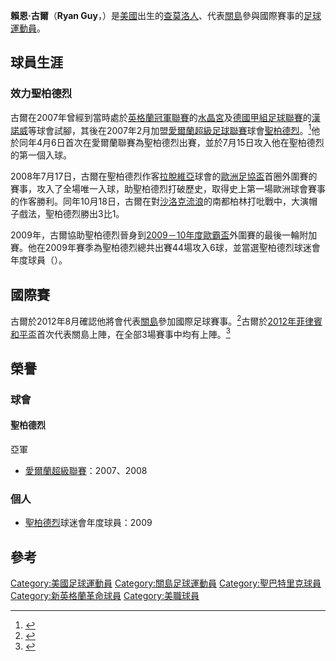 {{noteTA
|T=zh-hk:賴恩·古爾;zh-hant:瑞恩·蓋伊;zh-hans:瑞恩·盖伊
|1=zh-hk:賴恩·古爾;zh-hant:瑞恩·蓋伊;zh-hans:瑞恩·盖伊
|2=zh-hk:古爾;zh-hant:蓋伊;zh-hans:盖伊
}}
{{expand|time=2014-08-01T12:03:08+00:00}}
{{Infobox football biography 2
| playername = 賴恩·古爾<br>Ryan Guy
| image               = [[File:Ryan_Guy.JPG|220px]]
| caption             = 
| fullname            = Ryan Guy
| dateofbirth         = {{birth date and age|1985|9|5}}
| cityofbirth         = [[加州|加州]][[卡士佰|卡士佰]]
| countryofbirth = [[美國|美國]]
| height              = {{height|ft=5|in=7}}
| position            = [[翼鋒|翼鋒]]
| currentclub         = 
| clubnumber          = 
| youthyears1         = 
| youthclubs1         = 
| years1              = 2005
| clubs1              = {{tsl|en|Boulder Rapids Reserve||波德急流預備組}}
| caps1               = 14
| goals1              = 2
| years2              = 2006
| clubs2              = {{tsl|en|Southern California Fusion||南加州Fusion}}
| caps2               = 
| goals2              = 
| years3              = 2007－2010
| clubs3              = [[圣巴特里克竞技足球俱乐部|聖柏德烈]]
| caps3               = 114
| goals3              = 24
| years4              = 2011－2013
| clubs4              = [[新英倫革命|新英倫革命]]
| caps4               = 45
| goals4              = 4
| years5              = 2014
| clubs5              = {{tsl|en|San Diego Flash||聖地亞哥Flash}}
| caps5               =
| goals5              =
| totalcaps           = 
| totalgoals          = 
| nationalyears1      = 2012－
| nationalteam1       = [[關島足球代表隊|關島]]
| nationalcaps1       = 13
| nationalgoals1      = 4
| medaltemplates      = 
| club-update         = 
| nationalteam-update = 
}}
'''賴恩·古爾'''（'''Ryan Guy'''，{{bd|1985年|9月5日}}）是[[美國|美國]]出生的[[查莫洛人|查莫洛人]]、代表[[關島足球代表隊|關島]]參與國際賽事的[[足球|足球]][[運動員|運動員]]。

== 球員生涯 ==
=== 效力聖柏德烈 ===
古爾在2007年曾經到當時處於[[英格蘭冠軍聯賽|英格蘭冠軍聯賽]]的[[水晶宮足球會|水晶宮]]及[[德國甲組足球聯賽|德國甲組足球聯賽]]的[[漢諾威足球會|漢諾威]]等球會試腳，其後在2007年2月加盟[[愛爾蘭超級足球聯賽|愛爾蘭超級足球聯賽]]球會[[聖柏德烈體育足球會|聖柏德烈]]。<ref name="goal2009">{{cite web|url=http://www.goal.com/en-us/news/1614/americans-abroad/2009/11/16/1629340/exclusive-ryan-guy-finding-his-feet-in-ireland|title=Exclusive: Ryan Guy Finding His Feet In Ireland|publisher=Goal.com|date=2009年11月16日|accessdate=2014年8月1日|language=en|archive-date=2016年3月7日|archive-url=https://web.archive.org/web/20160307131742/http://www.goal.com/en-us/news/1614/americans-abroad/2009/11/16/1629340/exclusive-ryan-guy-finding-his-feet-in-ireland|dead-url=no}}</ref>他於同年4月6日首次在愛爾蘭聯賽為聖柏德烈出賽，並於7月15日攻入他在聖柏德烈的第一個入球。

2008年7月17日，古爾在聖柏德烈作客[[拉脫維亞|拉脫維亞]]球會{{tsl|en|JFK Olimps||奧林匹斯}}的[[2008－09年度歐洲足協盃|歐洲足協盃]]首圈外圍賽的賽事，攻入了全場唯一入球，助聖柏德烈打破歷史，取得史上第一場歐洲球會賽事的作客勝利。同年10月18日，古爾在對[[沙洛克流浪|沙洛克流浪]]的南都柏林打吡戰中，大演帽子戲法，聖柏德烈勝出3比1。

2009年，古爾協助聖柏德烈晉身到[[2009–10年歐洲聯賽|2009－10年度歐霸盃]]外圍賽的最後一輪附加賽。他在2009年賽季為聖柏德烈總共出賽44場攻入6球，並當選聖柏德烈球迷會年度球員（{{lang|en|Supporters Club Player}}）。

== 國際賽 ==
古爾於2012年8月確認他將會代表[[關島足球代表隊|關島]]參加國際足球賽事。<ref name="Matao">{{cite web|url=http://www.pacificnewscenter.com/index.php?option=com_content&view=article&id=25985:professional-footballer-ryan-guy-joins-guams-qmataoq&catid=38:sports-news&Itemid=152|title=Professional Footballer Ryan Guy Joins Guam's "Matao" Pacific News Center|accessdate=2012年8月1日|language=en|archive-url=https://web.archive.org/web/20140226095742/http://www.pacificnewscenter.com/index.php?option=com_content&view=article&id=25985:professional-footballer-ryan-guy-joins-guams-qmataoq&catid=38:sports-news&Itemid=152|archive-date=2014年2月26日|dead-url=yes}}</ref>古爾於[[2012年菲律賓和平盃|2012年菲律賓和平盃]]首次代表關島上陣，在全部3場賽事中均有上陣。<ref>{{cite web| url=http://www.revolutionsoccer.net/news/2012/10/guy-returns-after-special-experience-guam| title=Guy returns after "Special Experience" with Guam| accessdate=2012年10月4日| language=en| archive-date=2014年9月2日| archive-url=https://web.archive.org/web/20140902204636/http://www.revolutionsoccer.net/news/2012/10/guy-returns-after-special-experience-guam| dead-url=no}}</ref>

== 榮譽 ==
=== 球會 ===
==== 聖柏德烈 ====
亞軍
*[[愛爾蘭超級聯賽|愛爾蘭超級聯賽]]：2007、2008

=== 個人 ===
*[[聖柏德烈體育足球會|聖柏德烈]]球迷會年度球員：2009

== 參考 ==
{{reflist}}

{{DEFAULTSORT:Guy, Ryan}}
[[Category:美國足球運動員|Category:美國足球運動員]]
[[Category:關島足球運動員|Category:關島足球運動員]]
[[Category:聖巴特里克球員|Category:聖巴特里克球員]]
[[Category:新英格蘭革命球員|Category:新英格蘭革命球員]]
[[Category:美職球員|Category:美職球員]]